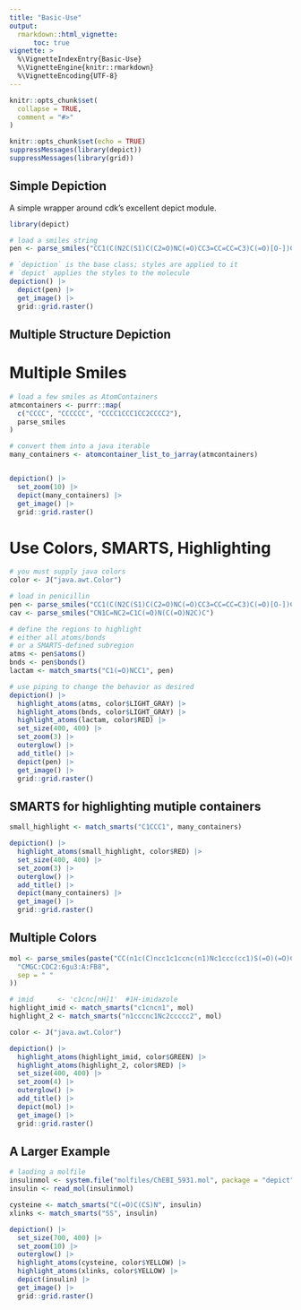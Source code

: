 ```yaml
---
title: "Basic-Use"
output: 
  rmarkdown::html_vignette:
      toc: true
vignette: >
  %\VignetteIndexEntry{Basic-Use}
  %\VignetteEngine{knitr::rmarkdown}
  %\VignetteEncoding{UTF-8}
---
```


```r
knitr::opts_chunk$set(
  collapse = TRUE,
  comment = "#>"
)

knitr::opts_chunk$set(echo = TRUE)
suppressMessages(library(depict))
suppressMessages(library(grid))
```


## Simple Depiction

A simple wrapper around cdk's excellent depict module.


```r
library(depict)

# load a smiles string
pen <- parse_smiles("CC1(C(N2C(S1)C(C2=O)NC(=O)CC3=CC=CC=C3)C(=O)[O-])C penicillin")

# `depiction` is the base class; styles are applied to it
# `depict` applies the styles to the molecule
depiction() |>
  depict(pen) |>
  get_image() |>
  grid::grid.raster()
```


## Multiple Structure Depiction

# Multiple Smiles

```r
# load a few smiles as AtomContainers
atmcontainers <- purrr::map(
  c("CCCC", "CCCCCC", "CCCC1CCC1CC2CCCC2"),
  parse_smiles
)

# convert them into a java iterable
many_containers <- atomcontainer_list_to_jarray(atmcontainers)


depiction() |>
  set_zoom(10) |>
  depict(many_containers) |>
  get_image() |>
  grid::grid.raster()
```



# Use Colors, SMARTS, Highlighting

```r
# you must supply java colors
color <- J("java.awt.Color")

# load in penicillin
pen <- parse_smiles("CC1(C(N2C(S1)C(C2=O)NC(=O)CC3=CC=CC=C3)C(=O)[O-])C penicillin")
cav <- parse_smiles("CN1C=NC2=C1C(=O)N(C(=O)N2C)C")

# define the regions to highlight
# either all atoms/bonds
# or a SMARTS-defined subregion
atms <- pen$atoms()
bnds <- pen$bonds()
lactam <- match_smarts("C1(=O)NCC1", pen)

# use piping to change the behavior as desired
depiction() |>
  highlight_atoms(atms, color$LIGHT_GRAY) |>
  highlight_atoms(bnds, color$LIGHT_GRAY) |>
  highlight_atoms(lactam, color$RED) |>
  set_size(400, 400) |>
  set_zoom(3) |>
  outerglow() |>
  add_title() |>
  depict(pen) |>
  get_image() |>
  grid::grid.raster()
```


##  SMARTS for highlighting mutiple containers

```r
small_highlight <- match_smarts("C1CCC1", many_containers)

depiction() |>
  highlight_atoms(small_highlight, color$RED) |>
  set_size(400, 400) |>
  set_zoom(3) |>
  outerglow() |>
  add_title() |>
  depict(many_containers) |>
  get_image() |>
  grid::grid.raster()
```

## Multiple Colors

```r
mol <- parse_smiles(paste("CC(n1c(C)ncc1c1ccnc(n1)Nc1ccc(cc1)S(=O)(=O)C)C",
  "CMGC:CDC2:6gu3:A:FB8",
  sep = " "
))

# imid      <- 'c1cnc[nH]1'  #1H-imidazole
highlight_imid <- match_smarts("c1cncn1", mol)
highlight_2 <- match_smarts("n1cccnc1Nc2ccccc2", mol)

color <- J("java.awt.Color")

depiction() |>
  highlight_atoms(highlight_imid, color$GREEN) |>
  highlight_atoms(highlight_2, color$RED) |>
  set_size(400, 400) |>
  set_zoom(4) |>
  outerglow() |>
  add_title() |>
  depict(mol) |>
  get_image() |>
  grid::grid.raster()
```

## A Larger Example



```r
# laoding a molfile
insulinmol <- system.file("molfiles/ChEBI_5931.mol", package = "depict")
insulin <- read_mol(insulinmol)

cysteine <- match_smarts("C(=O)C(CS)N", insulin)
xlinks <- match_smarts("SS", insulin)

depiction() |>
  set_size(700, 400) |>
  set_zoom(10) |>
  outerglow() |>
  highlight_atoms(cysteine, color$YELLOW) |>
  highlight_atoms(xlinks, color$YELLOW) |>
  depict(insulin) |>
  get_image() |>
  grid::grid.raster()
```

